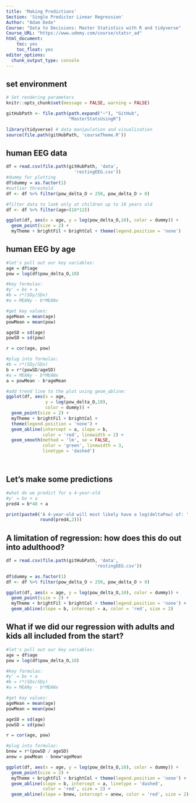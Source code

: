 ```yaml
---
title: 'Making Predictions'
Section: 'Single Predictor Linear Regression'
Author: "Adam Dede"
Course: "Data to Decisions: Master Statistics with R and tidyverse"
Course_URL: "https://www.udemy.com/course/statsr_ad" 
html_document:
    toc: yes
    toc_float: yes
editor_options:
  chunk_output_type: console
---
```



## set environment

```r

# Set rendering parameters
knitr::opts_chunk$set(message = FALSE, warning = FALSE)

gitHubPath <- file.path(path.expand("~"), "GitHub", 
                        "MasterStatsUsingR")

library(tidyverse) # data manipulation and visualization
source(file.path(gitHubPath, 'courseTheme.R'))


```

## human EEG data 

```r

df = read.csv(file.path(gitHubPath, 'data',
                          'restingEEG.csv'))
#dummy for plotting
df$dummy = as.factor(1) 
#outlier threshold
df <- df %>% filter(pow_delta_O < 250, pow_delta_O > 0)

#filter data to look only at children up to 18 years old
df <- df %>% filter(age<(18*12))

ggplot(df, aes(x = age, y = log(pow_delta_O,10), color = dummy)) + 
  geom_point(size = 2) + 
  myTheme + brightFil + brightCol + theme(legend.position = 'none')


```

## human EEG by age

```r

#let's pull out our key variables: 
age = df$age
pow = log(df$pow_delta_O,10)

#key formulas: 
#y' = bx + a
#b = r*(SDy/SDx)
#a = MEANy - b*MEANx

#get key values: 
ageMean = mean(age)
powMean = mean(pow)

ageSD = sd(age)
powSD = sd(pow)

r = cor(age, pow)

#plug into formulas:
#b = r*(SDy/SDx)
b = r*(powSD/ageSD)
#a = MEANy - b*MEANx
a = powMean - b*ageMean

#add trend line to the plot using geom_abline: 
ggplot(df, aes(x = age, 
               y = log(pow_delta_O,10), 
               color = dummy)) + 
  geom_point(size = 2) + 
  myTheme + brightFil + brightCol + 
  theme(legend.position = 'none') +
  geom_abline(intercept = a, slope = b, 
              color = 'red', linewidth = 2) + 
  geom_smooth(method = 'lm', se = FALSE, 
              color = 'green', linewidth = 3, 
              linetype = 'dashed')




```

## Let's make some predictions

```r

#what do we predict for a 4-year-old
#y' = bx + a
pred4 = b*48 + a

print(paste0('A 4-year-old will most likely have a log(deltaPow) of: ',
             round(pred4,2)))


```

## A limitation of regression: how does this do out into adulthood? 

```r

df = read.csv(file.path(gitHubPath, 'data',
                                  'restingEEG.csv'))

df$dummy = as.factor(1) 
df <- df %>% filter(pow_delta_O < 250, pow_delta_O > 0)

ggplot(df, aes(x = age, y = log(pow_delta_O,10), color = dummy)) + 
  geom_point(size = 2) + 
  myTheme + brightFil + brightCol + theme(legend.position = 'none') +
  geom_abline(slope = b, intercept = a, color = 'red', size = 2) 


```

## What if we did our regression with adults and kids all included from the start?

```r

#let's pull out our key variables: 
age = df$age
pow = log(df$pow_delta_O,10)

#key formulas: 
#y' = bx + a
#b = r*(SDx/SDy)
#a = MEANy - b*MEANx

#get key values: 
ageMean = mean(age)
powMean = mean(pow)

ageSD = sd(age)
powSD = sd(pow)

r = cor(age, pow)

#plug into formulas:
bnew = r*(powSD / ageSD)
anew = powMean - bnew*ageMean

ggplot(df, aes(x = age, y = log(pow_delta_O,10), color = dummy)) + 
  geom_point(size = 2) + 
  myTheme + brightFil + brightCol + theme(legend.position = 'none') +
  geom_abline(slope = b, intercept = a, linetype = 'dashed', 
              color = 'red', size = 2) +
  geom_abline(slope = bnew, intercept = anew, color = 'red', size = 2) 


```
